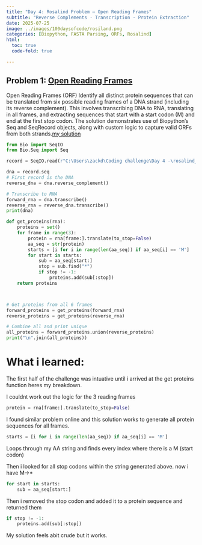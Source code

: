 ```yaml
---
title: "Day 4: Rosalind Problem – Open Reading Frames"
subtitle: "Reverse Complements · Transcription · Protein Extraction"
date: 2025-07-25
image: ../images/100daysofcode/rosiland.png
categories: [Biopython, FASTA Parsing, ORFs, Rosalind]
html:
  toc: true
  code-fold: true

---
```

## Problem 1: [Open Reading Frames](https://rosalind.info/problems/orf/)
Open Reading Frames (ORF)
Identify all distinct protein sequences that can be translated from six possible reading frames of a DNA strand (including its reverse complement). This involves transcribing DNA to RNA, translating in all frames, and extracting sequences that start with a start codon (M) and end at the first stop codon. The solution demonstrates use of Biopython’s Seq and SeqRecord objects, along with custom logic to capture valid ORFs from both strands.[my solution](https://github.com/ZackBioData/100days-of-coding/tree/main/Day%204%20-%201%20rosiland%20problem)


```python
from Bio import SeqIO
from Bio.Seq import Seq

record = SeqIO.read(r"C:\Users\zackd\Coding challenge\Day 4 -\rosalind_orf (2).fasta", "fasta")

dna = record.seq
# First record is the DNA
reverse_dna = dna.reverse_complement()

# Transcribe to RNA
forward_rna = dna.transcribe()
reverse_rna = reverse_dna.transcribe()
print(dna)

def get_proteins(rna):
    proteins = set()
    for frame in range(3):
        protein = rna[frame:].translate(to_stop=False)
        aa_seq = str(protein)
        starts = [i for i in range(len(aa_seq)) if aa_seq[i] == 'M']
        for start in starts:
            sub = aa_seq[start:]
            stop = sub.find("*")
            if stop != -1:
                proteins.add(sub[:stop])
    return proteins



# Get proteins from all 6 frames
forward_proteins = get_proteins(forward_rna)
reverse_proteins = get_proteins(reverse_rna)

# Combine all and print unique
all_proteins = forward_proteins.union(reverse_proteins)
print("\n".join(all_proteins))
```

# What i learned:
The first half of the challenge was intuative until i arrived at the get proteins function heres my breakdown.

I couldnt work out the logic for the 3 reading frames 

```python
protein = rna[frame:].translate(to_stop=False)
```
I found similar problem online and this solution works to generate all protein sequences for all frames.

```python
starts = [i for i in range(len(aa_seq)) if aa_seq[i] == 'M']
```
Loops through my AA string and finds every index where there is a M (start codon)


Then i looked for all stop codons within the string generated above. now i have M->*
```python
for start in starts:
    sub = aa_seq[start:]
```
Then i removed the stop codon and added it to a protein sequence and returned them 
```python
if stop != -1:
    proteins.add(sub[:stop])
```

My solution feels abit crude but it works.


